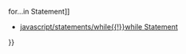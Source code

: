 {{Page_Title}}
{{Flags}}
{{Summary_Section|Executes a block of statements for as long as a specified condition is true.

}}
{{JS_Syntax|Formats={{JS_Syntax_Format
|Format= for ([ initialization ]; [ test ]; [ increment ])}}{{JS_Syntax_Format
|Format=     statement }}
|Values={{JS_Syntax_Parameter
|Name=initialization
|Required=Optional
|Description=An expression. This expression is executed only once, before the loop is executed.}}{{JS_Syntax_Parameter
|Name=test
|Required=Optional
|Description=A Boolean expression. If test is true , statement is executed. If test if false , the loop is terminated.}}{{JS_Syntax_Parameter
|Name=increment
|Required=Optional
|Description=An expression. The increment expression is executed at the end of every pass through the loop.}}{{JS_Syntax_Parameter
|Name=statement
|Required=Optional
|Description=One or more statements to be executed if test is '''true'''. Can be a compound statement.}}
}}
{{Remarks_Section
|Remarks=You usually use a for loop when the loop is to be executed a known number of times. A for loop is useful for iterating over arrays and for performing sequential processing.

The test of a conditional expression occurs before the execution of the loop, so a for statement executes zero or more times.

On any line in a for loop statement block, you can use the break statement to exit the loop, or you can use the continue statement to transfer control to the next iteration of the loop.
}}
{{Examples_Section
|Not_required=No
|Examples={{Single_Example
|Language=JavaScript
|Description=In the following example, the for statement executes the enclosed statements as follows:

* First, the initial value of the variable <code>i</code> is evaluated.
* Then, as long as the value of <code>i</code> is less than or equal to 9, the <code>document.write</code> statements are executed and <code>i</code> is reevaluated.
* When <code>i</code> is greater than 9, the condition becomes false and control is transferred outside the loop.
|Code= // i is set to 0 at the start and is incremented by 1 at the
 // end of each iteration.
 // The loop terminates when i is not less than or equal to
 // 9 before a loop iteration.
 for (var i = 0; i &lt;= 9; i++) {
    document.write (i);
    document.write (" ");
 }
 
 // Output: 0 1 2 3 4 5 6 7 8 9
}}{{Single_Example
|Language=JavaScript
|Description=All of the expressions of the for statement are optional. In the following example, the for statements create an infinite loop, and a break statement is used to exit the loop.

|Code= var j = 0;
 for (;;) {
     if (j &gt;= 5) {
         break;
     }
     j++;
     document.write (j + " ");
 }
 
 // Output: 1 2 3 4 5
}}}}
{{See_Also_Section
|Manual_links=* [[javascript/statements/for in{{!}}for...in Statement]]
* [[javascript/statements/while{{!}}while Statement]]
}}
{{Topics | JS Basic}}

{{External_Attribution
|Is_CC-BY-SA=No
|Sources=MSDN
|MDN_link=
|MSDN_link=http://msdn.microsoft.com/en-us/library/ie/s1cyybdf(v=vs.94).aspx
|HTML5Rocks_link=
}}
